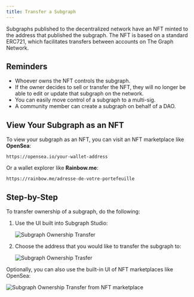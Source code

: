 ```yaml
---
title: Transfer a Subgraph
---
```


Subgraphs published to the decentralized network have an NFT minted to the address that published the subgraph. The NFT is based on a standard ERC721, which facilitates transfers between accounts on The Graph Network.

## Reminders

- Whoever owns the NFT controls the subgraph.
- If the owner decides to sell or transfer the NFT, they will no longer be able to edit or update that subgraph on the network.
- You can easily move control of a subgraph to a multi-sig.
- A community member can create a subgraph on behalf of a DAO.

## View Your Subgraph as an NFT

To view your subgraph as an NFT, you can visit an NFT marketplace like **OpenSea**:

```
https://opensea.io/your-wallet-address
```

Or a wallet explorer like **Rainbow.me**:

```
https://rainbow.me/adresse-de-votre-portefeuille
```

## Step-by-Step

To transfer ownership of a subgraph, do the following:

1. Use the UI built into Subgraph Studio:

   ![Subgraph Ownership Transfer](/img/subgraph-ownership-transfer-1.png)

2. Choose the address that you would like to transfer the subgraph to:

   ![Subgraph Ownership Trasfer](/img/subgraph-ownership-transfer-2.png)

Optionally, you can also use the built-in UI of NFT marketplaces like OpenSea:

![Subgraph Ownership Transfer from NFT marketplace](/img/subgraph-ownership-transfer-nft-marketplace.png)
